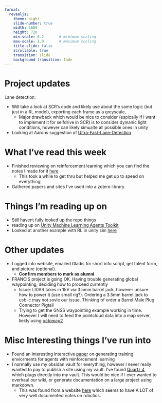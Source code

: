 ```yaml
---
format: 
  revealjs:
    theme: night
    slide-number: true
    width: 1600
    height: 720
    min-scale: 0.2       # minimum scaling
    max-scale: 1.0       # maximum scaling
    title-slide: false
    scrollable: true
    transition: slide
    background-transition: fade
---
```


# Project updates

Lane detection:

-  Will take a look at SCR's code and likely use about the same logic (but just in a RL model), exporting each frame as a greyscale, 
	-  Major drawback which would be nice to consider (espically if I want to implement it for selfdrive in SCR) is to consider dymanic light conditions, however can likely simualte all possible ones in unity 
-   Looking at Aarons suggestion of [Ultra-Fast-Lane-Detection](https://github.com/cfzd/Ultra-Fast-Lane-Detection)


# What I've read this week

-   Finished reviewing on reinforcement learning which you can find the notes I made for it [here](https://core310.github.io/notes/RLnotes)
    -   This took a while to get thru but helped me get up to speed on everything
-   Gathered papers and sites I've used into a zotero library

# Things I'm reading up on

-   Still havent fully looked up the repo things
-   reading up on [Unity Machine Learning Agents Toolkit](https://github.com/Unity-Technologies/ml-agents)
-   Looked at another example with RL in unity sim [here](https://flyyufelix.github.io/2018/09/11/donkey-rl-simulation.html)

# Other updates

-   Logged into website, emailed Gladis for short info script, get talent form, and picture (optional).
    -   **Confirm members to mark as alumni**
-   FRANCIS project is going OK. Having trouble generating global waypointing, deciding how to proceed currently
    -   Issue: LIDAR takes in 15V via 3.5mm barrel jack, however unsure how to power it (use small rig?). Ordering a 3.5mm barrel jack to usb-c may not sovle our issue. Thinking of order a Barrel Male Plug Connector Pigtail
    -   Trying to get the GNSS waypointing example working in time. However I will need to feed the pointcloud data into a map server, liekly using [octomap2](https://github.com/iKrishneel/octomap_server2)

# Misc Interesting things I've run into

-   Found an interesting interactive [paper](https://accelagent.github.io/) on generating training enviorments for agents with reinforcement learning
-   I normally use my obsidan vault for everything, however I never really wanted to pay to publish a site using my vault. I've found [Quartz 4](https://quartz.jzhao.xyz/), which plugs directly into my vault. This would be nice if I ever wanted to overhaul our wiki, or generate documentation on a large project using markdown.
    -   This was found from a website [here](https://stevengong.co/notes/Camera-Calibration) which seems to have A LOT of very well documented notes on robotics.
